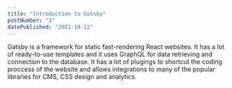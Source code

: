 ```yaml
---
title: "Introduction to Gatsby"
postNumber: "3"
datePublished: "2021-10-12"
---
```


Gatsby is a framework for static fast-rendering React websites.
It has a lot of ready-to-use templates and it uses GraphQL for data retrieving and connection to the database.
It has a lot of plugings to shortcut the coding proccess of the website and allows integrations to many of the popular libraries for CMS, CSS design and analytics.